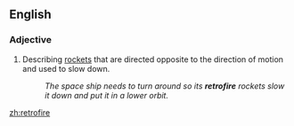 ==English==

===Adjective===
{{en-adj|-}}

# Describing [[rocket]]s that are directed opposite to the direction of motion and used to slow down.
#: ''The space ship needs to turn around so its '''retrofire''' rockets slow it down and put it in a lower orbit.''

[[zh:retrofire]]